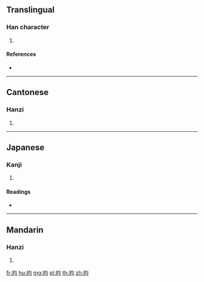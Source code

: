 {{character info/new}}
==Translingual==

===Han character===
{{Han char|rn=145|rad=衣|as=04|sn=10|four=37220|canj=LPMM}}

# {{defn|Han|sort=衣04}}

====References====
* {{Han ref|kx=1113.060|dkj=34150|dj=1579.010|hdz=53079.090|uh=8880|ud=34944|bh=D3D5|bd=54229}}

----

==Cantonese==

===Hanzi===
{{yue-hanzi|jyut=|y=gwan1}}

# {{defn|lang=yue|sort=衣04}}

----

==Japanese==

===Kanji===
{{ja-kanji|grade=|rs=衣04}}

# {{defn|lang=ja|sort=衣04}}

====Readings====
* {{ja-readings|on=[[きん]] (kin)|kun=[[いくさごろも]] (ikusagoromo)|nanori=}}

----

==Mandarin==

===Hanzi===
{{cmn-hanzi|pin=[[jūn]] ([[jun1]]), [[yì]] ([[yi4]])|wg=chün<sup>1</sup>, i<sup>4</sup>}}

# {{defn|lang=cmn|sort=衣04}}

[[fr:袀]]
[[hu:袀]]
[[mg:袀]]
[[pl:袀]]
[[th:袀]]
[[zh:袀]]